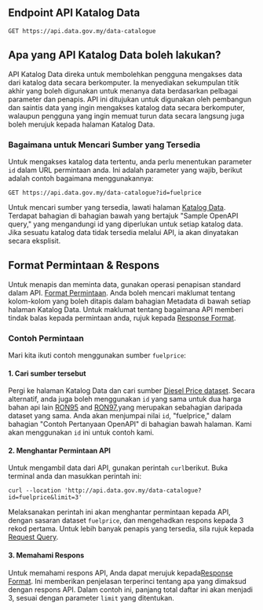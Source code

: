 ## Endpoint API Katalog Data

```http
GET https://api.data.gov.my/data-catalogue
```

## Apa yang API Katalog Data boleh lakukan?

API Katalog Data direka untuk membolehkan pengguna mengakses data dari katalog data secara berkomputer.
Ia menyediakan sekumpulan titik akhir yang boleh digunakan untuk menanya data berdasarkan pelbagai parameter dan penapis.
API ini ditujukan untuk digunakan oleh pembangun dan saintis data yang ingin mengakses katalog data secara berkomputer, walaupun pengguna yang ingin memuat turun data secara langsung juga boleh merujuk kepada halaman Katalog Data.

### Bagaimana untuk Mencari Sumber yang Tersedia

Untuk mengakses katalog data tertentu, anda perlu menentukan parameter `id` dalam URL permintaan anda.
Ini adalah parameter yang wajib, berikut adalah contoh bagaimana menggunakannya:

```http
GET https://api.data.gov.my/data-catalogue?id=fuelprice
```

Untuk mencari sumber yang tersedia, lawati halaman [Katalog Data](https://data.gov.my/data-catalogue).
Terdapat bahagian di bahagian bawah yang bertajuk "Sample OpenAPI query," yang mengandungi id yang diperlukan untuk setiap katalog data.
Jika sesuatu katalog data tidak tersedia melalui API, ia akan dinyatakan secara eksplisit.

## Format Permintaan & Respons

Untuk menapis dan meminta data, gunakan operasi penapisan standard dalam API. [Format Permintaan](/request-query).
Anda boleh mencari maklumat tentang kolom-kolom yang boleh ditapis dalam bahagian Metadata di bawah setiap halaman Katalog Data.
Untuk maklumat tentang bagaimana API memberi tindak balas kepada permintaan anda, rujuk kepada [Response Format](/response-format).

### Contoh Permintaan

Mari kita ikuti contoh menggunakan sumber `fuelprice`:

#### 1. Cari sumber tersebut

Pergi ke halaman Katalog Data dan cari sumber [Diesel Price dataset](https://data.gov.my/data-catalogue/commodities_fuelprice_3).
Secara alternatif, anda juga boleh menggunakan `id` yang sama untuk dua harga bahan api lain [RON95](https://data.gov.my/data-catalogue/commodities_fuelprice_1) and [RON97](https://data.gov.my/data-catalogue/commodities_fuelprice_2),yang merupakan sebahagian daripada dataset yang sama.
Anda akan menjumpai nilai `id`, "fuelprice," dalam bahagian "Contoh Pertanyaan OpenAPI" di bahagian bawah halaman. Kami akan menggunakan `id` ini untuk contoh kami.

#### 2. Menghantar Permintaan API

Untuk mengambil data dari API, gunakan perintah `curl`berikut. Buka terminal anda dan masukkan perintah ini:

```curl
curl --location 'http://api.data.gov.my/data-catalogue?id=fuelprice&limit=3'
```

Melaksanakan perintah ini akan menghantar permintaan kepada API, dengan sasaran dataset `fuelprice`, dan mengehadkan respons kepada 3 rekod pertama.
Untuk lebih banyak penapis yang tersedia, sila rujuk kepada [Request Query](/request-query).

#### 3. Memahami Respons

Untuk memahami respons API, Anda dapat merujuk kepada[Response Format](/response-format).
Ini memberikan penjelasan terperinci tentang apa yang dimaksud dengan respons API.
Dalam contoh ini, panjang total daftar ini akan menjadi 3, sesuai dengan parameter `limit` yang ditentukan.

